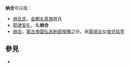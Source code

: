 '''纳合'''可以指：

* [[纳合氏|纳合氏]]，[[金朝|金朝]][[女真族|女真族]]姓氏
* [[耶律安礼|耶律安礼]]，名'''纳合'''
* [[按陳#子孙|纳合]]，[[蒙古帝国|蒙古帝国]][[弘吉剌部|弘吉剌部]][[按陳|按陳]]之孙，尚[[窝阔台|窝阔台]]女[[唆兒哈罕|唆兒哈罕]]

== 參見 ==
* {{Lookfrom|纳合}}

{{disambig|N|Cat=二字消歧义}}